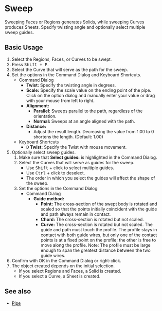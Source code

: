 
# Sweep

<Reference shortcut="Shift + P" command="Sweep" button="In Suggested Commands Menu"  buttonIcon="button-sweep"/>

Sweeping Faces or Regions generates Solids, while sweeping Curves produces Sheets. Specify twisting angle and optionally select multiple sweep guides.

## Basic Usage

1. Select the Regions, Faces, or Curves to be swept.
2. Press <kbd>Shift + P</kbd>.
3. Select the  Curve that will serve as the path for the sweep.
4. Set the options in the Command Dialog and Keyboard Shortcuts.
   - <Kst>Command Dialog</Kst>
      - **Twist:** Specify the twisting angle in degrees.
      - **Scale:** Specify the scale value on the ending point of the pipe. Click on the option dialog and manually enter your value or drag with your mouse from left to right.
      - **Alignment:** 
         - **Parallel:** Sweeps parallel to the path, regardless of the orientation. 
         - **Normal:** Sweeps at an angle aligned with the path.
      - **Distance:**
         - Adjust the result length. Decreasing the value from 1.00 to 0 shortens the length. (Default: 1.00)
   - <Kst>Keyboard Shortcuts</Kst>
      - <kbd>D</kbd> **Twist:** Specify the Twist with mouse movement.
5. Optionally select sweep guides.
      1. Make sure that **Select guides:** is highlighted in the Command Dialog.
      2. Select the Curves that will serve as guides for the sweep.
         - Use <kbd>Shift</kbd> + click to select multiple guides.
         - Use <kbd>Ctrl</kbd> + click to deselect.
         - The order in which you select the guides will affect the shape of the sweep.
      3. Set the options in the Command Dialog
         - <Kst>Command Dialog</Kst>
            - **Guide method:**
               - **Point:** The cross-section of the swept body is rotated and scaled so that the points initially coincident with the guide and path always remain in contact.
               - **Chord:**  The cross-section is rotated but not scaled.
               - **Curve:** The cross-section is rotated but not scaled. The guide and path must touch the profile. The profile stays in contact with both guide wires, but only one of the contact points is at a fixed
               point on the profile; the other is free to move along the profile.
               Note: The profile must be large enough to span the greatest distance between the two guide wires.
6. Confirm with OK in the Command Dialog or right-click.
7. The object created depends on the initial selection.
   - If you select Regions and Faces, a Solid is created.
   - If you select a  Curve, a Sheet is created.

<VideoPlayer fileName="sweep"/>

## See also
- [Pipe](pipe)